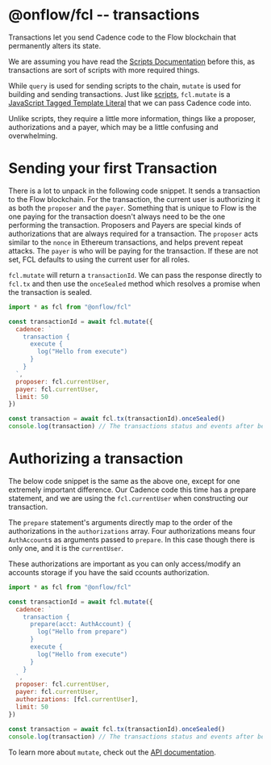 # @onflow/fcl -- transactions

Transactions let you send Cadence code to the Flow blockchain that permanently alters its state.

We are assuming you have read the [Scripts Documentation](../scripts) before this, as transactions are sort of scripts with more required things.

While `query` is used for sending scripts to the chain, `mutate` is used for building and sending transactions. Just like [scripts](../scripts), `fcl.mutate` is a [JavaScript Tagged Template Literal](https://styled-components.com/docs/advanced#tagged-template-literals) that we can pass Cadence code into.

Unlike scripts, they require a little more information, things like a proposer, authorizations and a payer, which may be a little confusing and overwhelming.

# Sending your first Transaction

There is a lot to unpack in the following code snippet.
It sends a transaction to the Flow blockchain. For the transaction, the current user is authorizing it as both the `proposer` and the `payer`.
Something that is unique to Flow is the one paying for the transaction doesn't always need to be the one performing the transaction.
Proposers and Payers are special kinds of authorizations that are always required for a transaction.
The `proposer` acts similar to the `nonce` in Ethereum transactions, and helps prevent repeat attacks.
The `payer` is who will be paying for the transaction.
If these are not set, FCL defaults to using the current user for all roles.

`fcl.mutate` will return a `transactionId`. We can pass the response directly to `fcl.tx` and then use the `onceSealed` method which resolves a promise when the transaction is sealed.

```javascript
import * as fcl from "@onflow/fcl"

const transactionId = await fcl.mutate({
  cadence: `
    transaction {
      execute {
        log("Hello from execute")
      }
    }
  `,
  proposer: fcl.currentUser,
  payer: fcl.currentUser,
  limit: 50
})

const transaction = await fcl.tx(transactionId).onceSealed()
console.log(transaction) // The transactions status and events after being sealed
```

# Authorizing a transaction

The below code snippet is the same as the above one, except for one extremely important difference.
Our Cadence code this time has a prepare statement, and we are using the `fcl.currentUser` when constructing our transaction.

The `prepare` statement's arguments directly map to the order of the authorizations in the `authorizations` array.
Four authorizations means four `AuthAccount`s as arguments passed to `prepare`. In this case though there is only one, and it is the `currentUser`.

These authorizations are important as you can only access/modify an accounts storage if you have the said ccounts authorization.

```javascript
import * as fcl from "@onflow/fcl"

const transactionId = await fcl.mutate({
  cadence: `
    transaction {
      prepare(acct: AuthAccount) {
        log("Hello from prepare")
      }
      execute {
        log("Hello from execute")
      }
    }
  `,
  proposer: fcl.currentUser,
  payer: fcl.currentUser,
  authorizations: [fcl.currentUser],
  limit: 50
})

const transaction = await fcl.tx(transactionId).onceSealed()
console.log(transaction) // The transactions status and events after being sealed
```

To learn more about `mutate`, check out the [API documentation](./api/#mutate).